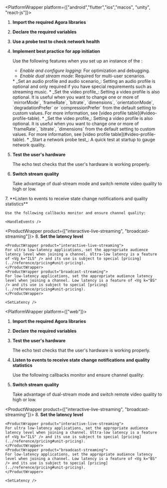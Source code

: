 
<PlatformWrapper platform={["android","flutter","ios","macos", "unity", "react-js"]}>

1. **Import the required Agora libraries**

    <ImportLibrary />

1. **Declare the required variables**

    <SetDeclarations/>

1. **Use a probe test to check network health**

    <ProbeTest />

1. **Implement best practice for app initiation**

    Use the following <Vg k="VSDK" /> features when you set up an instance of the <Vg k="ENGINE" />:

    * _Enable and configure logging_: For optimization and debugging.
    * _Enable dual stream mode_: Required for multi-user scenarios.
    <PlatformWrapper notAllowed="react-js">
    * _Set an audio profile and audio scenario_: Setting an audio profile is optional and only required if you have special requirements such as streaming  music.
    </PlatformWrapper>
    <PlatformWrapper notAllowed="react-js">
    * _Set the video profile_: Setting a video profile is also optional. It is useful when you want to change one or more of `mirrorMode`, `frameRate`, `bitrate`, `dimensions`, `orientationMode`, `degradationPrefer` or `compressionPrefer` from the default setting to custom values.
        For more information, see  [video profile table](#video-profile-table).
    </PlatformWrapper>
    <PlatformWrapper platform="react-js">
    * _Set the video profile_: Setting a video profile is also optional. It is useful when you want to change one or more of `frameRate`, `bitrate`, `dimensions` from the default setting to custom values.
        For more information, see  [video profile table](#video-profile-table).
    </PlatformWrapper>
    * _Start a network probe test_: A quick test at startup to gauge network quality.

    <SetupEngine />

1. **Test the user's hardware**

    The echo test checks that the user's hardware is working properly.

    <TestHardware />

1. **Switch stream quality**

    Take advantage of dual-stream mode and switch remote video quality to high or low.

    <SwitchQuality />

<PlatformWrapper notAllowed="react-js">
7. **Listen to <Vg k="ENGINE" /> events to receive state change notifications and quality statistics**

    Use the following callbacks monitor and ensure channel quality:

    <HandleEvents />

<ProductWrapper product={["interactive-live-streaming", "broadcast-streaming"]}>
8. **Set the latency level**

    <ProductWrapper product="interactive-live-streaming">
    For ultra low-latency applications, set the appropriate audience latency level when joining a channel. Ultra-low latency is a feature of <Vg k="ILS" /> and its use is subject to special [pricing](../reference/pricing#unit-pricing).
    </ProductWrapper>
    <ProductWrapper product="broadcast-streaming">
    For low-latency applications, set the appropriate audience latency level when joining a channel. Low latency is a feature of <Vg k="BS" /> and its use is subject to special [pricing](../reference/pricing#unit-pricing).
    </ProductWrapper>

    <SetLatency />
</ProductWrapper>
</PlatformWrapper>


</PlatformWrapper>

<PlatformWrapper platform={["web"]}>

1. **Import the required Agora libraries**

    <ImportLibrary />

1. **Declare the required variables**

    <SetDeclarations/>

1. **Test the user's hardware**

    The echo test checks that the user's hardware is working properly.

    <TestHardware />

1. **Listen to <Vg k="ENGINE" /> events to receive state change notifications and quality statistics**

    Use the following callbacks monitor and ensure channel quality:

    <HandleEvents />

1. **Switch stream quality**

    Take advantage of dual-stream mode and switch remote video quality to high or low.

    <SwitchQuality />

<ProductWrapper product={["interactive-live-streaming", "broadcast-streaming"]}>
8. **Set the latency level**

    <ProductWrapper product="interactive-live-streaming">
    For ultra low-latency applications, set the appropriate audience latency level when joining a channel. Ultra-low latency is a feature of <Vg k="ILS" /> and its use is subject to special [pricing](../reference/pricing#unit-pricing).
    </ProductWrapper>
    <ProductWrapper product="broadcast-streaming">
    For low-latency applications, set the appropriate audience latency level when joining a channel. Low latency is a feature of <Vg k="BS" /> and its use is subject to special [pricing](../reference/pricing#unit-pricing).
    </ProductWrapper>

    <SetLatency />
</ProductWrapper>

</PlatformWrapper>
